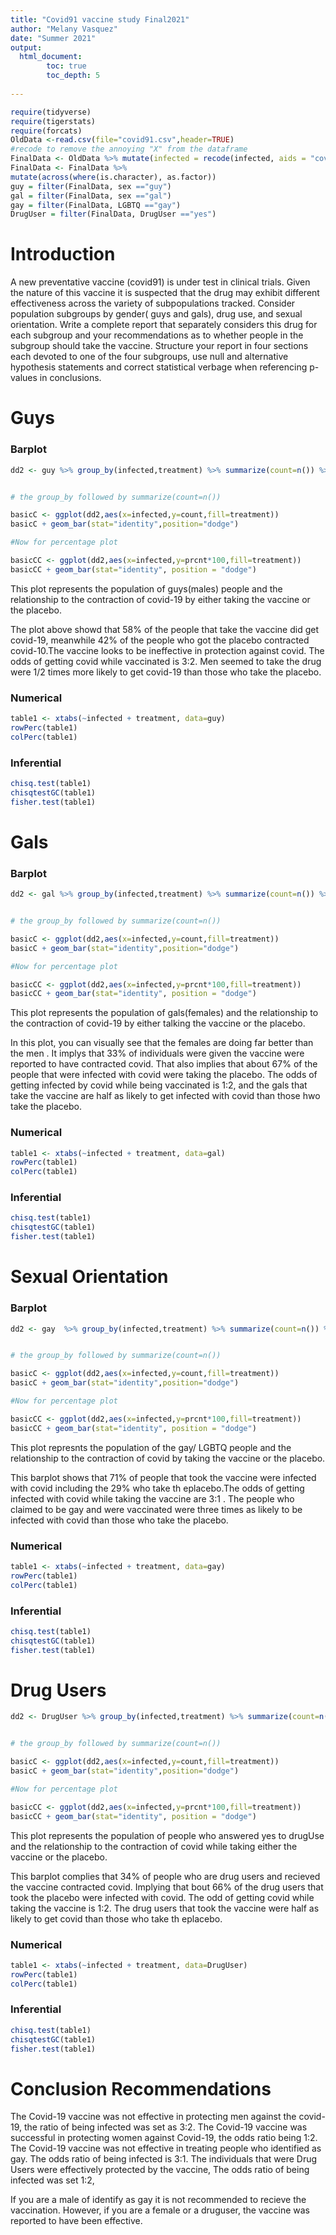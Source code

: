 ```yaml
---
title: "Covid91 vaccine study Final2021"
author: "Melany Vasquez"
date: "Summer 2021"
output: 
  html_document:
        toc: true
        toc_depth: 5
        
---
```


```r
require(tidyverse)
require(tigerstats)
require(forcats)
OldData <-read.csv(file="covid91.csv",header=TRUE)
#recode to remove the annoying "X" from the dataframe
FinalData <- OldData %>% mutate(infected = recode(infected, aids = "covid", none = "OK" )) %>% select(-one_of("X"))
FinalData <- FinalData %>%
mutate(across(where(is.character), as.factor))
guy = filter(FinalData, sex =="guy")
gal = filter(FinalData, sex =="gal")
gay = filter(FinalData, LGBTQ =="gay")
DrugUser = filter(FinalData, DrugUser =="yes")
```

# Introduction

A new  preventative vaccine (covid91) is under test in clinical trials. Given the nature of this vaccine it is suspected that the drug may exhibit different effectiveness across the variety of subpopulations tracked. Consider population subgroups by gender( guys and gals), drug use, and sexual orientation. Write a complete report that separately considers this drug for each subgroup and your recommendations as to whether people in the subgroup should take the vaccine. Structure your report in four sections each devoted to one of the four subgroups, use null and alternative hypothesis statements and correct statistical verbage when referencing p-values in conclusions.


# Guys

### Barplot


```r
dd2 <- guy %>% group_by(infected,treatment) %>% summarize(count=n()) %>% mutate(prcnt=count/sum(count))


# the group_by followed by summarize(count=n())

basicC <- ggplot(dd2,aes(x=infected,y=count,fill=treatment))
basicC + geom_bar(stat="identity",position="dodge")

#Now for percentage plot

basicCC <- ggplot(dd2,aes(x=infected,y=prcnt*100,fill=treatment)) 
basicCC + geom_bar(stat="identity", position = "dodge")
```


This plot represents the population of guys(males) people and the relationship to the contraction of covid-19 by either taking the vaccine or the placebo.

The plot above showd that 58% of the people that take the vaccine did get covid-19, meanwhile 42% of the people who got the placebo contracted covid-10.The vaccine looks to be ineffective in protection against covid. The odds of getting covid while vaccinated is 3:2. Men seemed to take the drug were 1/2 times more likely to get covid-19 than those who take the placebo.

### Numerical  

```r
table1 <- xtabs(~infected + treatment, data=guy)
rowPerc(table1)
colPerc(table1)
```

### Inferential

```r
chisq.test(table1)
chisqtestGC(table1)
fisher.test(table1)
```





# Gals 

### Barplot

```r
dd2 <- gal %>% group_by(infected,treatment) %>% summarize(count=n()) %>% mutate(prcnt=count/sum(count))


# the group_by followed by summarize(count=n())

basicC <- ggplot(dd2,aes(x=infected,y=count,fill=treatment))
basicC + geom_bar(stat="identity",position="dodge")

#Now for percentage plot

basicCC <- ggplot(dd2,aes(x=infected,y=prcnt*100,fill=treatment)) 
basicCC + geom_bar(stat="identity", position = "dodge")
```

This plot represents the population of gals(females) and the relationship to the contraction of covid-19 by either talking the vaccine or the placebo.

In this plot, you can visually see that the females are doing far better than the men . It implys that 33% of individuals were given the vaccine were reported to have contracted covid. That also implies that about 67% of the people that were infected with covid were taking the placebo. The odds of getting infected by covid while being vaccinated is 1:2, and the gals that take the vaccine are half as likely to get infected with covid than those hwo take the placebo.

### Numerical  

```r
table1 <- xtabs(~infected + treatment, data=gal)
rowPerc(table1)
colPerc(table1)
```

### Inferential

```r
chisq.test(table1)
chisqtestGC(table1)
fisher.test(table1)
```





# Sexual Orientation

### Barplot

```r
dd2 <- gay  %>% group_by(infected,treatment) %>% summarize(count=n()) %>% mutate(prcnt=count/sum(count))


# the group_by followed by summarize(count=n())

basicC <- ggplot(dd2,aes(x=infected,y=count,fill=treatment))
basicC + geom_bar(stat="identity",position="dodge")

#Now for percentage plot

basicCC <- ggplot(dd2,aes(x=infected,y=prcnt*100,fill=treatment)) 
basicCC + geom_bar(stat="identity", position = "dodge")
```

This plot represnts the population of the gay/ LGBTQ people and the relationship to the contraction of covid by taking the vaccine or the placebo.

This barplot shows that 71% of people that took the vaccine were infected with covid including the 29% who take th eplacebo.The odds of getting infected with covid while taking the vaccine are 3:1 . The people who claimed to be gay and were vaccinated were three times as likely to be infected with covid than those who take the placebo.

### Numerical  

```r
table1 <- xtabs(~infected + treatment, data=gay)
rowPerc(table1)
colPerc(table1)
```

### Inferential

```r
chisq.test(table1)
chisqtestGC(table1)
fisher.test(table1)
```





# Drug Users 

```r
dd2 <- DrugUser %>% group_by(infected,treatment) %>% summarize(count=n()) %>% mutate(prcnt=count/sum(count))


# the group_by followed by summarize(count=n())

basicC <- ggplot(dd2,aes(x=infected,y=count,fill=treatment))
basicC + geom_bar(stat="identity",position="dodge")

#Now for percentage plot

basicCC <- ggplot(dd2,aes(x=infected,y=prcnt*100,fill=treatment)) 
basicCC + geom_bar(stat="identity", position = "dodge")
```

This plot represents the population of people who answered yes to drugUse and the relationship to the contraction of covid while taking either the vaccine or the placebo.

This barplot complies that 34% of people who are drug users and recieved the vaccine contracted covid. Implying that bout 66% of the drug users that took the placebo were infected with covid. The odd of getting covid while taking the vaccine is 1:2. The drug users that took the vaccine were half as likely to get covid than those who take th eplacebo.

### Numerical  

```r
table1 <- xtabs(~infected + treatment, data=DrugUser)
rowPerc(table1)
colPerc(table1)
```


### Inferential

```r
chisq.test(table1)
chisqtestGC(table1)
fisher.test(table1)
```


# Conclusion Recommendations

The Covid-19 vaccine was not effective in protecting men against the covid-19, the ratio of being infected was set as 3:2.
The Covid-19 vaccine was successful in protecting women against Covid-19, the odds ratio being 1:2.
The Covid-19 vaccine was not effective in treating people who identified as gay. The odds ratio of being infected is 3:1.
The individuals that were Drug Users were effectively protected by the vaccine, The odds ratio of being infected was set 1:2,

If you are a male of identify as gay it is not recommended to recieve the vaccination. However, if you are a female or a druguser, the vaccine was reported to have been effective. 


